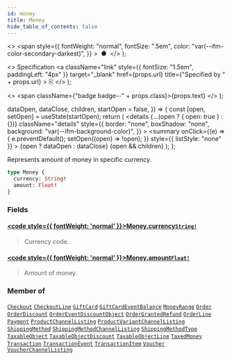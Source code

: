 ```yaml
---
id: money
title: Money
hide_table_of_contents: false
---
```


  <>
    <span
      style={{
        fontWeight: "normal",
        fontSize: ".5em",
        color: "var(--ifm-color-secondary-darkest)",
      }}
    >
      &nbsp;●&nbsp;
    </span>
  </>
);

  <>
    Specification
    <a
      className="link"
      style={{ fontSize: "1.5em", paddingLeft: "4px" }}
      target="\_blank"
      href={props.url}
      title={"Specified by " + props.url}
    >
      ⎘
    </a>
  </>
);

  <>
    <span className={"badge badge--" + props.class}>{props.text}</span>
  </>
);


  dataOpen,
  dataClose,
  children,
  startOpen = false,
}) => {
  const [open, setOpen] = useState(startOpen);
  return (
    <details
      {...(open ? { open: true } : {})}
      className="details"
      style={{
        border: "none",
        boxShadow: "none",
        background: "var(--ifm-background-color)",
      }}
    >
      <summary
        onClick={(e) => {
          e.preventDefault();
          setOpen((open) => !open);
        }}
        style={{ listStyle: "none" }}
      >
        {open ? dataOpen : dataClose}
      </summary>
      {open && children}
    </details>
  );
};

Represents amount of money in specific currency.

```graphql
type Money {
  currency: String!
  amount: Float!
}
```

### Fields

#### [<code style={{ fontWeight: 'normal' }}>Money.<b>currency</b></code>](#)<Bullet />[`String!`](../../../api-storefront/miscellaneous/scalars/string) <Badge class="secondary" text="non-null"/> <Badge class="secondary" text="scalar"/>

> Currency code.

#### [<code style={{ fontWeight: 'normal' }}>Money.<b>amount</b></code>](#)<Bullet />[`Float!`](../../../api-storefront/miscellaneous/scalars/float) <Badge class="secondary" text="non-null"/> <Badge class="secondary" text="scalar"/>

> Amount of money.

### Member of

[`Checkout`](../../../api-storefront/checkout/objects/checkout) <Badge class="secondary" text="object"/><Bullet />[`CheckoutLine`](../../../api-storefront/checkout/objects/checkout-line) <Badge class="secondary" text="object"/><Bullet />[`GiftCard`](../../../api-storefront/gift-cards/objects/gift-card) <Badge class="secondary" text="object"/><Bullet />[`GiftCardEventBalance`](../../../api-storefront/gift-cards/objects/gift-card-event-balance) <Badge class="secondary" text="object"/><Bullet />[`MoneyRange`](../../../api-storefront/miscellaneous/objects/money-range) <Badge class="secondary" text="object"/><Bullet />[`Order`](../../../api-storefront/orders/objects/order) <Badge class="secondary" text="object"/><Bullet />[`OrderDiscount`](../../../api-storefront/discounts/objects/order-discount) <Badge class="secondary" text="object"/><Bullet />[`OrderEventDiscountObject`](../../../api-storefront/orders/objects/order-event-discount-object) <Badge class="secondary" text="object"/><Bullet />[`OrderGrantedRefund`](../../../api-storefront/orders/objects/order-granted-refund) <Badge class="secondary" text="object"/><Bullet />[`OrderLine`](../../../api-storefront/orders/objects/order-line) <Badge class="secondary" text="object"/><Bullet />[`Payment`](../../../api-storefront/payments/objects/payment) <Badge class="secondary" text="object"/><Bullet />[`ProductChannelListing`](../../../api-storefront/products/objects/product-channel-listing) <Badge class="secondary" text="object"/><Bullet />[`ProductVariantChannelListing`](../../../api-storefront/products/objects/product-variant-channel-listing) <Badge class="secondary" text="object"/><Bullet />[`ShippingMethod`](../../../api-storefront/shipping/objects/shipping-method) <Badge class="secondary" text="object"/><Bullet />[`ShippingMethodChannelListing`](../../../api-storefront/shipping/objects/shipping-method-channel-listing) <Badge class="secondary" text="object"/><Bullet />[`ShippingMethodType`](../../../api-storefront/shipping/objects/shipping-method-type) <Badge class="secondary" text="object"/><Bullet />[`TaxableObject`](../../../api-storefront/taxes/objects/taxable-object) <Badge class="secondary" text="object"/><Bullet />[`TaxableObjectDiscount`](../../../api-storefront/taxes/objects/taxable-object-discount) <Badge class="secondary" text="object"/><Bullet />[`TaxableObjectLine`](../../../api-storefront/taxes/objects/taxable-object-line) <Badge class="secondary" text="object"/><Bullet />[`TaxedMoney`](../../../api-storefront/miscellaneous/objects/taxed-money) <Badge class="secondary" text="object"/><Bullet />[`Transaction`](../../../api-storefront/payments/objects/transaction) <Badge class="secondary" text="object"/><Bullet />[`TransactionEvent`](../../../api-storefront/payments/objects/transaction-event) <Badge class="secondary" text="object"/><Bullet />[`TransactionItem`](../../../api-storefront/payments/objects/transaction-item) <Badge class="secondary" text="object"/><Bullet />[`Voucher`](../../../api-storefront/discounts/objects/voucher) <Badge class="secondary" text="object"/><Bullet />[`VoucherChannelListing`](../../../api-storefront/discounts/objects/voucher-channel-listing) <Badge class="secondary" text="object"/>
